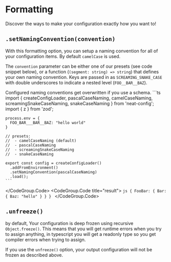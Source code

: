 
# Formatting

Discover the ways to make your configuration exactly how you want to!


## `.setNamingConvention(convention)`

With this formatting option, you can setup a naming convention for all of your configuration items. By default `camelCase` is used.

The `convention` parameter can be either one of our presets (see code snippet below), or a function (`(segment: string) => string`) that defines your own naming convention.
Keys are passed in as `SCREAMING_SNAKE_CASE` with double underscores to indicate a nested level (`FOO__BAR__BAZ`).

<Note>
Configured naming conventions get overwritten if you use a schema.
</Note>

<CodeGroup>
  <CodeGroup.Code title="config.ts">
    ```ts
    import { createConfigLoader, pascalCaseNaming, camelCaseNaming, screamingSnakeCaseNaming, snakeCaseNaming } from 'neat-config';
    import { z } from 'zod';

    process.env = {
      FOO_BAR___BAR__BAZ: "hello world"
    }

    // presets:
    //  - camelCaseNaming (default)
    //  - pascalCaseNaming
    //  - screamingSnakeCaseNaming
    //  - snakeCaseNaming

    export const config = createConfigLoader()
      .addFromEnvironment()
      .setNamingConvention(pascalCaseNaming)
      .load();
    ```
  </CodeGroup.Code>
  <CodeGroup.Code title="result">
    ```js
    {
      FooBar: {
        Bar: {
          Baz: "hello"
        }
      }
    }
    ```
  </CodeGroup.Code>
</CodeGroup>

## `.unfreeze()`

by default, Your configuration is deep frozen using recursive `Object.freeze()`.
This means that you will get runtime errors when you try to assign anything, in typescript you will get a readonly type so you get compiler errors when trying to assign.

If you use the `unfreeze()` option, your output configuration will not be frozen as described above.
